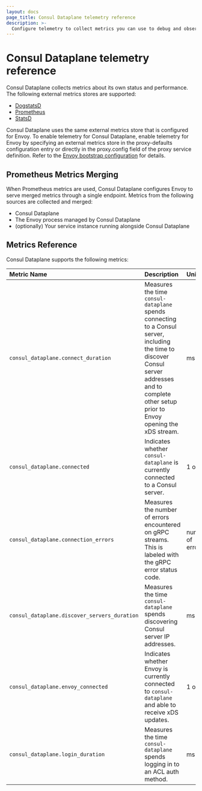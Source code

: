 ```yaml
---
layout: docs
page_title: Consul Dataplane telemetry reference
description: >-
  Configure telemetry to collect metrics you can use to debug and observe Consul Dataplane behavior and performance.
---
```


# Consul Dataplane telemetry reference

Consul Dataplane collects metrics about its own status and performance.
The following external metrics stores are supported:

- [DogstatsD](https://docs.datadoghq.com/developers/dogstatsd/)
- [Prometheus](https://prometheus.io/docs/prometheus/latest/)
- [StatsD](https://github.com/statsd/statsd)

Consul Dataplane uses the same external metrics store that is configured for Envoy. To enable
telemetry for Consul Dataplane, enable telemetry for Envoy by specifying an external metrics store
in the proxy-defaults configuration entry or directly in the proxy.config field of the proxy service
definition. Refer to the [Envoy bootstrap
configuration](/consul/docs/connect/proxies/envoy#bootstrap-configuration) for details.

## Prometheus Metrics Merging

When Prometheus metrics are used, Consul Dataplane configures Envoy to serve merged metrics through
a single endpoint. Metrics from the following sources are collected and merged:

- Consul Dataplane
- The Envoy process managed by Consul Dataplane
- (optionally) Your service instance running alongside Consul Dataplane

## Metrics Reference

Consul Dataplane supports the following metrics:

| Metric Name                                  | Description                                                                                                                                                                                                             | Unit             | Type    |
| :------------------------------------------- | :----------------------------------------------------------------------------------------------------------------------------------------------------------------------------------------                               | :--------------- | :------ |
| `consul_dataplane.connect_duration`          | Measures the time `consul-dataplane` spends connecting to a Consul server, including the time to discover Consul server addresses and to complete other setup prior to Envoy opening the xDS stream. | ms               | timer   |
| `consul_dataplane.connected`                 | Indicates whether `consul-dataplane` is currently connected to a Consul server.                                                                                                                                         | 1 or 0           | gauge   |
| `consul_dataplane.connection_errors`         | Measures the number of errors encountered on gRPC streams. This is labeled with the gRPC error status code.                                                                                                             | number of errors | gauge   |
| `consul_dataplane.discover_servers_duration` | Measures the time `consul-dataplane` spends discovering Consul server IP addresses.                                                                                                                                     | ms               | timer   |
| `consul_dataplane.envoy_connected`           | Indicates whether Envoy is currently connected to `consul-dataplane` and able to receive xDS updates.                                                                                                                   | 1 or 0           | gauge   |
| `consul_dataplane.login_duration`            | Measures the time `consul-dataplane` spends logging in to an ACL auth method.                                                                                                                                           | ms               | timer   |
